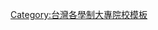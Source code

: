 {{Navbox subgroup
  |bodyclass  = hlist
  |groupstyle = {{{groupstyle}}}
  |group1     = [[北台灣]]
  | list1     = 
* [[馬偕醫護管理專科學校]]
* [[耕莘健康管理專科學校]]
* [[新生醫護管理專科學校]]
* [[聖母醫護管理專科學校]]
  |group2     = [[中台灣]]
  | list2     = [[仁德醫護管理專科學校]]
  |group3     = [[南臺灣]]
  | list3     = 
* [[慈惠醫護管理專科學校]]
* [[樹人醫護管理專科學校]]
* [[育英醫護管理專科學校]]
* [[敏惠醫護管理專科學校]]
* [[崇仁醫護管理專科學校]]
}}<noinclude>[[Category:台灣各學制大專院校模板]]</noinclude>